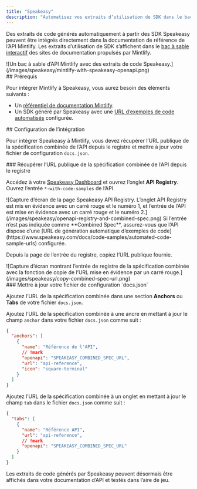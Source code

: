 ```yaml
---
title: "Speakeasy"
description: "Automatisez vos extraits d’utilisation de SDK dans le bac à sable d’API"
---
```


Des extraits de code générés automatiquement à partir des SDK Speakeasy peuvent être intégrés directement dans la documentation de référence de l’API Mintlify. Les extraits d’utilisation de SDK s’affichent dans le [bac à sable interactif](/fr/api-playground/overview) des sites de documentation propulsés par Mintlify.

<Frame>
  ![Un bac à sable d’API Mintlify avec des extraits de code Speakeasy.](/images/speakeasy/mintlify-with-speakeasy-openapi.png)
</Frame>

<div id="prerequisites">
  ## Prérequis
</div>

Pour intégrer Mintlify à Speakeasy, vous aurez besoin des éléments suivants :

* Un [référentiel de documentation Mintlify](/fr/quickstart#creating-the-repository).
* Un SDK généré par Speakeasy avec une [URL d’exemples de code automatisés](https://www.speakeasy.com/docs/code-samples/automated-code-sample-urls) configurée.

<div id="setting-up-the-integration">
  ## Configuration de l’intégration
</div>

Pour intégrer Speakeasy à Mintlify, vous devez récupérer l’URL publique de la spécification combinée de l’API depuis le registre et mettre à jour votre fichier de configuration `docs.json`.

<div id="get-the-apis-combined-spec-public-url-from-the-registry">
  ### Récupérer l’URL publique de la spécification combinée de l’API depuis le registre
</div>

Accédez à votre [Speakeasy Dashboard](https://app.speakeasy.com) et ouvrez l’onglet **API Registry**. Ouvrez l’entrée `*-with-code-samples` de l’API.

<Frame>
  ![Capture d’écran de la page Speakeasy API Registry. L’onglet API Registry est mis en évidence avec un carré rouge et le numéro 1, et l’entrée de l’API est mise en évidence avec un carré rouge et le numéro 2.](/images/speakeasy/openapi-registry-and-combined-spec.png)
</Frame>

<Note>
  Si l’entrée n’est pas indiquée comme **Combined Spec**, assurez-vous que l’API dispose d’une [URL de génération automatique d’exemples de code](https://www.speakeasy.com/docs/code-samples/automated-code-sample-urls) configurée.
</Note>

Depuis la page de l’entrée du registre, copiez l’URL publique fournie.

<Frame>
  ![Capture d’écran montrant l’entrée de registre de la spécification combinée avec la fonction de copie de l’URL mise en évidence par un carré rouge.](/images/speakeasy/copy-combined-spec-url.png)
</Frame>

<div id="update-your-docsjson-configuration-file">
  ### Mettre à jour votre fichier de configuration `docs.json`
</div>

Ajoutez l’URL de la spécification combinée dans une section **Anchors** ou **Tabs** de votre fichier `docs.json`.

Ajoutez l’URL de la spécification combinée à une ancre en mettant à jour le champ `anchor` dans votre fichier `docs.json` comme suit :

```json docs.json
{
  "anchors": [
    {
      "name": "Référence de l'API",
      // !mark
      "openapi": "SPEAKEASY_COMBINED_SPEC_URL",
      "url": "api-reference",
      "icon": "square-terminal"
    }
  ]
}
```

Ajoutez l’URL de la spécification combinée à un onglet en mettant à jour le champ `tab` dans le fichier `docs.json` comme suit :

```json docs.json
{
  "tabs": [
    {
      "name": "Référence API",
      "url": "api-reference",
      // !mark
      "openapi": "SPEAKEASY_COMBINED_SPEC_URL"
    }
  ]
}
```

Les extraits de code générés par Speakeasy peuvent désormais être affichés dans votre documentation d’API et testés dans l’aire de jeu.
